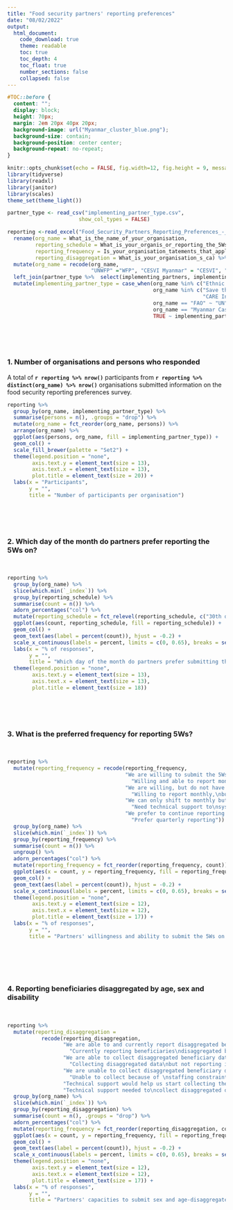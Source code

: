 ```yaml
---
title: "Food security partners' reporting preferences"
date: "08/02/2022"
output: 
  html_document:
    code_download: true
    theme: readable
    toc: true
    toc_depth: 4
    toc_float: true
    number_sections: false
    collapsed: false
---
```


```css

#TOC::before {
  content: "";
  display: block;
  height: 70px;
  margin: 2em 20px 40px 20px;
  background-image: url("Myanmar_cluster_blue.png");
  background-size: contain;
  background-position: center center;
  background-repeat: no-repeat;
}
```

```{=html}
<style>
    body .main-container {
        max-width: 1280px;
    }
</style>
```


```r
knitr::opts_chunk$set(echo = FALSE, fig.width=12, fig.height = 9, message = FALSE, warning = FALSE)
library(tidyverse)
library(readxl)
library(janitor)
library(scales)
theme_set(theme_light())
```

```r

partner_type <- read_csv("implementing_partner_type.csv",
                       show_col_types = FALSE)

reporting <-read_excel("Food_Security_Partners_Reporting_Preferences_-_all_versions_-_False_-_2022-02-07-09-18-32.xlsx") %>% 
  rename(org_name = What_is_the_name_of_your_organisation,
         reporting_schedule = What_is_your_organis_or_reporting_the_5Ws,
         reporting_frequency = Is_your_organisation_tatements_that_apply,
         reporting_disaggregation = What_is_your_organisation_s_ca) %>%  
  mutate(org_name = recode(org_name, 
                           "UNWFP" ="WFP", "CESVI Myanmar" = "CESVI", "United Nations World Food Programme" = "WFP")) %>% 
  left_join(partner_type %>%  select(implementing_partners, implementing_partner_type), by = c("org_name" = "implementing_partners")) %>% 
  mutate(implementing_partner_type = case_when(org_name %in% c("Ethnic Equality Initiative-EEI", "Myanmar Red Cross Society") ~ "NNGO",
                                               org_name %in% c("Save the Children International", "CESVI", "Malteser International",
                                                               "CARE International in Myanmar", "Cordaid") ~ "INGO",
                                               org_name == "FAO" ~ "UN",
                                               org_name == "Myanmar Cash Working Group" ~ "Other",
                                               TRUE ~ implementing_partner_type))

```

<br><br><br>

### 1. Number of organisations and persons who responded

A total of **`r reporting %>% nrow()`** participants from **`r reporting %>% distinct(org_name) %>% nrow()`** organisations submitted information on the food security reporting preferences survey. 

```r
reporting %>% 
  group_by(org_name, implementing_partner_type) %>%  
  summarise(persons = n(), .groups = "drop") %>% 
  mutate(org_name = fct_reorder(org_name, persons)) %>% 
  arrange(org_name) %>% 
  ggplot(aes(persons, org_name, fill = implementing_partner_type)) +  
  geom_col() +
  scale_fill_brewer(palette = "Set2") +
  theme(legend.position = "none",
        axis.text.y = element_text(size = 13), 
        axis.text.x = element_text(size = 13),
        plot.title = element_text(size = 20)) + 
  labs(x = "Participants", 
       y = "",
       title = "Number of participants per organisation")
```

<br><br><br>

### 2. Which day of the month do partners prefer reporting the 5Ws on?

<br>

```r
reporting %>%
  group_by(org_name) %>% 
  slice(which.min(`_index`)) %>% 
  group_by(reporting_schedule) %>% 
  summarise(count = n()) %>% 
  adorn_percentages("col") %>% 
  mutate(reporting_schedule = fct_relevel(reporting_schedule, c("30th day of the month", "15th day of the month", "5th day of the month"))) %>% 
  ggplot(aes(count, reporting_schedule, fill = reporting_schedule)) + 
  geom_col() +
  geom_text(aes(label = percent(count)), hjust = -0.2) +
  scale_x_continuous(labels = percent, limits = c(0, 0.65), breaks = seq(0, 0.8, by = 0.2)) +
  labs(x = "% of responses", 
       y = "", 
       title = "Which day of the month do partners prefer submitting the 5Ws on?") +
  theme(legend.position = "none",
        axis.text.y = element_text(size = 13), 
        axis.text.x = element_text(size = 13),
        plot.title = element_text(size = 18))
```

<br><br><br>

### 3. What is the preferred frequency for reporting 5Ws?

<br>

```r
reporting %>%  
  mutate(reporting_frequency = recode(reporting_frequency,
                                      "We are willing to submit the 5Ws on a monthly basis starting March" =
                                        "Willing and able to report monthly",
                                      "We are willing, but do not have sufficient staff capacity to switch to monthly submission" = 
                                        "Willing to report monthly,\nbut insufficient capcity",
                                      "We can only shift to monthly but need technical support to systematise the process" = 
                                        "Need technical support to\nsystematise the process", 
                                      "We prefer to continue reporting at quarterly intervals" =
                                        "Prefer quarterly reporting")) %>%   
  group_by(org_name) %>% 
  slice(which.min(`_index`)) %>% 
  group_by(reporting_frequency) %>% 
  summarise(count = n()) %>% 
  ungroup() %>% 
  adorn_percentages("col") %>% 
  mutate(reporting_frequency = fct_reorder(reporting_frequency, count)) %>% 
  ggplot(aes(x = count, y = reporting_frequency, fill = reporting_frequency)) +
  geom_col() + 
  geom_text(aes(label = percent(count)), hjust = -0.2) +
  scale_x_continuous(labels = percent, limits = c(0, 0.65), breaks = seq(0, 0.8, by = 0.2)) +
  theme(legend.position = "none",
        axis.text.y = element_text(size = 12), 
        axis.text.x = element_text(size = 12),
        plot.title = element_text(size = 17)) +
  labs(x = "% of responses", 
       y = "", 
       title = "Partners' willingness and ability to submit the 5Ws on a monthly basis") 
  
```

<br><br><br>

### 4. Reporting beneficiaries disaggregated by age, sex and disability

<br>

```r
reporting %>%
  mutate(reporting_disaggregation = 
           recode(reporting_disaggregation,
                  "We are able to and currently report disaggregated beneficiary data by sex, age and disability status in the 5Ws" =
                    "Currently reporting beneficiaries\ndisaggregated by sex, age and disability",
                  "We are able to collect disaggregated beneficiary data but are not reporting it in the 5Ws" = 
                    "Collecting disaggregated data\nbut not reporting it in the 5Ws", 
                  "We are unable to collect disaggregated beneficiary data due to staffing constraints" = 
                    "Unable to collect because of \nstaffing constraints", 
                  "Technical support would help us start collecting the disaggregated data" = 
                  "Technical support needed to\ncollect disaggregated data")) %>% 
  group_by(org_name) %>% 
  slice(which.min(`_index`)) %>% 
  group_by(reporting_disaggregation) %>% 
  summarise(count = n(), .groups = "drop") %>% 
  adorn_percentages("col") %>% 
  mutate(reporting_frequency = fct_reorder(reporting_disaggregation, count)) %>% 
  ggplot(aes(x = count, y = reporting_frequency, fill = reporting_frequency)) +
  geom_col() + 
  geom_text(aes(label = percent(count)), hjust = -0.2) +
  scale_x_continuous(labels = percent, limits = c(0, 0.65), breaks = seq(0, 0.8, by = 0.2)) +
  theme(legend.position = "none",
        axis.text.y = element_text(size = 12), 
        axis.text.x = element_text(size = 12),
        plot.title = element_text(size = 17)) +
  labs(x = "% of responses", 
       y = "", 
       title = "Partners' capacities to submit sex and age-disaggregated data") 

```

